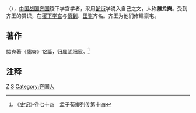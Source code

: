{{Infobox 先秦人物
|名稱=騶奭
|姓=
|氏=騶
|名=奭
|字=
|别名=邹奭、雕龙奭
|別字=
|諡號=
|時代=戰國時期
|國家=[[田齊|齊國]]
|身份=[[稷下學宮|稷下學宮]]學者
|官位=
|爵位=
|出生日期=
|出生地點=
|逝世日期=
|逝世地點=
|在位年代=
|父=
|母=
|正妻=
|妾=
|夫=
|子女=
|太子=
|都城=
|居所=
|墓葬=
|著作=
}}

'''{{ruby-py|騶|-{zh-cn:zōu ;zh-tw:ㄗㄡ }-}}{{ruby-py|奭|-{zh-cn:shì ;zh-tw:ㄕˋ }-}}'''（{{bd|？||？|catIdx=Z驺}}），[[中国|中国]][[战国|战国]][[齐国|齐国]]稷下学宫学者，采用[[邹衍|邹衍]]学说入自己之文，人称'''雕龙奭'''。受到齐王的赏识，在[[稷下学宫|稷下学宫]]与[[慎到|慎到]]、[[田骈|田骈]]齐名。齐王为他们修建豪宅。
==著作==
騶奭著《騶奭》12篇，归属[[阴阳家|阴阳家]]。<ref>《[[史记|史记]]》·卷七十四　孟子荀卿列传第十四</ref>

==注释==
{{Reflist}}

[[Category:战国人|Z]]
[[Category:邹姓|S]]
[[Category:齐国人|Category:齐国人]]